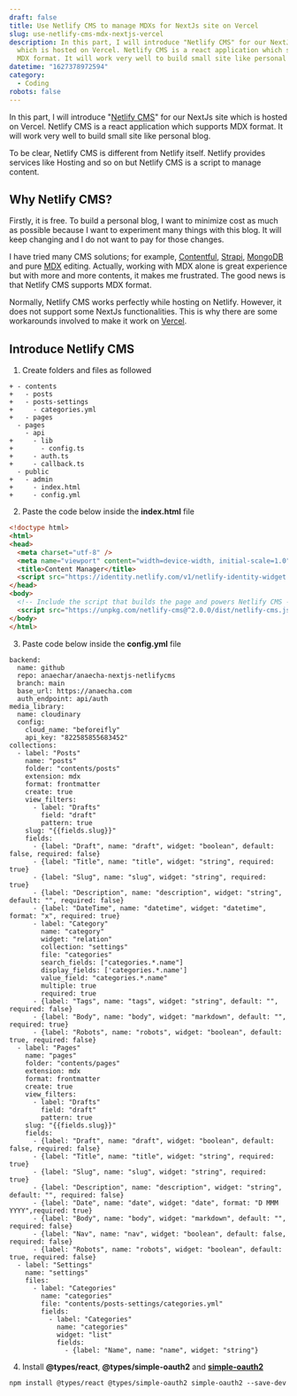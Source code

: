 ```yaml
---
draft: false
title: Use Netlify CMS to manage MDXs for NextJs site on Vercel
slug: use-netlify-cms-mdx-nextjs-vercel
description: In this part, I will introduce "Netlify CMS" for our NextJs site
  which is hosted on Vercel. Netlify CMS is a react application which supports
  MDX format. It will work very well to build small site like personal blog.
datetime: "1627378972594"
category:
  - Coding
robots: false
---
```

In this part, I will introduce "[Netlify CMS](http://netlifycms.org)" for our NextJs site which is hosted on Vercel. Netlify CMS is a react application which supports MDX format. It will work very well to build small site like personal blog.

To be clear, Netlify CMS is different from Netlify itself. Netlify provides services like Hosting and so on but Netlify CMS is a script to manage content.

## Why Netlify CMS?

Firstly, it is free. To build a personal blog, I want to minimize cost as much as possible because I want to experiment many things with this blog. It will keep changing and I do not want to pay for those changes.

I have tried many CMS solutions; for example, [Contentful](https://www.contentful.com), [Strapi](https://strapi.io), [MongoDB](https://www.mongodb.com) and pure [MDX](https://mdxjs.com) editing. Actually, working with MDX alone is great experience but with more and more contents, it makes me frustrated. The good news is that Netlify CMS supports MDX format.

Normally, Netlify CMS works perfectly while hosting on Netlify. However, it does not support some NextJs functionalities. This is why there are some workarounds involved to make it work on [Vercel](https://vercel.com).

## Introduce Netlify CMS

1. Create folders and files as followed

```
+ - contents
+   - posts
+   - posts-settings
+     - categories.yml
+   - pages
  - pages
    - api
+     - lib
+       - config.ts
+     - auth.ts
+     - callback.ts
  - public
+   - admin
+     - index.html
+     - config.yml
```

2. Paste the code below inside the **index.html** file 

```html
<!doctype html>
<html>
<head>
  <meta charset="utf-8" />
  <meta name="viewport" content="width=device-width, initial-scale=1.0" />
  <title>Content Manager</title>
  <script src="https://identity.netlify.com/v1/netlify-identity-widget.js"></script>
</head>
<body>
  <!-- Include the script that builds the page and powers Netlify CMS -->
  <script src="https://unpkg.com/netlify-cms@^2.0.0/dist/netlify-cms.js"></script>
</body>
</html>
```

3. Paste code below inside the **config.yml** file

```
backend:
  name: github
  repo: anaechar/anaecha-nextjs-netlifycms
  branch: main
  base_url: https://anaecha.com
  auth_endpoint: api/auth
media_library:
  name: cloudinary
  config:
    cloud_name: "beforeifly"
    api_key: "822585855683452"
collections:
  - label: "Posts"
    name: "posts"
    folder: "contents/posts"
    extension: mdx
    format: frontmatter
    create: true
    view_filters:
      - label: "Drafts"
        field: "draft"
        pattern: true
    slug: "{{fields.slug}}"
    fields:
      - {label: "Draft", name: "draft", widget: "boolean", default: false, required: false}
      - {label: "Title", name: "title", widget: "string", required: true}
      - {label: "Slug", name: "slug", widget: "string", required: true}
      - {label: "Description", name: "description", widget: "string", default: "", required: false}
      - {label: "DateTime", name: "datetime", widget: "datetime", format: "x", required: true}
      - label: "Category"
        name: "category"
        widget: "relation"
        collection: "settings"
        file: "categories"
        search_fields: ["categories.*.name"]
        display_fields: ['categories.*.name']
        value_field: "categories.*.name"
        multiple: true
        required: true
      - {label: "Tags", name: "tags", widget: "string", default: "", required: false}
      - {label: "Body", name: "body", widget: "markdown", default: "", required: true}
      - {label: "Robots", name: "robots", widget: "boolean", default: true, required: false}
  - label: "Pages"
    name: "pages"
    folder: "contents/pages"
    extension: mdx
    format: frontmatter
    create: true
    view_filters:
      - label: "Drafts"
        field: "draft"
        pattern: true
    slug: "{{fields.slug}}"
    fields:
      - {label: "Draft", name: "draft", widget: "boolean", default: false, required: false}
      - {label: "Title", name: "title", widget: "string", required: true}
      - {label: "Slug", name: "slug", widget: "string", required: true}
      - {label: "Description", name: "description", widget: "string", default: "", required: false}
      - {label: "Date", name: "date", widget: "date", format: "D MMM YYYY",required: true}
      - {label: "Body", name: "body", widget: "markdown", default: "", required: false}
      - {label: "Nav", name: "nav", widget: "boolean", default: false, required: false}
      - {label: "Robots", name: "robots", widget: "boolean", default: true, required: false}
  - label: "Settings"
    name: "settings"
    files: 
      - label: "Categories"
        name: "categories"
        file: "contents/posts-settings/categories.yml"
        fields:
          - label: "Categories"
            name: "categories"
            widget: "list"
            fields:
              - {label: "Name", name: "name", widget: "string"}
```

4. Install **@types/react**, **@types/simple-oauth2** and **[simple-oauth2](https://www.npmjs.com/package/simple-oauth2)**

```
npm install @types/react @types/simple-oauth2 simple-oauth2 --save-dev
```